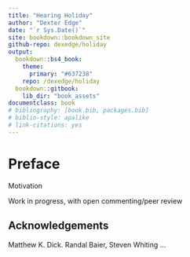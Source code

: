 ```yaml
--- 
title: "Hearing Holiday"
author: "Dexter Edge"
date: "`r Sys.Date()`"
site: bookdown::bookdown_site
github-repo: dexedge/holiday
output: 
  bookdown::bs4_book:
    theme:
      primary: "#637238"
    repo: /dexedge/holiday
  bookdown::gitbook:
    lib_dir: "book_assets"
documentclass: book
# bibliography: [book.bib, packages.bib]
# biblio-style: apalike
# link-citations: yes
---
```


# Preface {-}

Motivation

Work in progress, with open commenting/peer review

## Acknowledgements {-}

Matthew K. Dick. Randal Baier, Steven Whiting ...